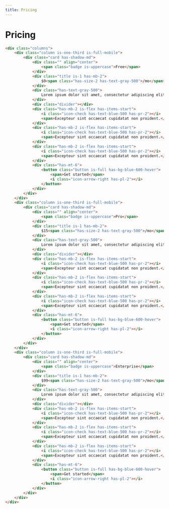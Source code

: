 ```yaml
---
title: Pricing
---
```


# Pricing

```html live=true
<div class="columns">
    <div class="column is-one-third is-full-mobile">
        <div class="card has-shadow-md">
            <div class="" align="center">
                <span class="badge is-uppercase">Free</span>
            </div>
            <div class="title is-1 has-mb-2">
                $0<span class="has-size-2 has-text-gray-500">/mo</span>
            </div>
            <div class="has-text-gray-500">
                Lorem ipsum dolor sit amet, consectetur adipiscing elit.
            </div>
            <div class="divider"></div>
            <div class="has-mb-2 is-flex has-items-start">
                <i class="icon-check has-text-blue-500 has-pr-2"></i>
                <span>Excepteur sint occaecat cupidatat non proident.</span>
            </div>
            <div class="has-mb-2 is-flex has-items-start">
                <i class="icon-check has-text-blue-500 has-pr-2"></i>
                <span>Excepteur sint occaecat cupidatat non proident.</span>
            </div>
            <div class="has-mb-2 is-flex has-items-start">
                <i class="icon-check has-text-blue-500 has-pr-2"></i>
                <span>Excepteur sint occaecat cupidatat non proident.</span>
            </div>
            <div class="has-mt-6">
                <button class="button is-full has-bg-blue-600-hover">
                    <span>Get started</span>
                    <i class="icon-arrow-right has-pl-2"></i>
                </button>
            </div>
        </div>
    </div>
    <div class="column is-one-third is-full-mobile">
        <div class="card has-shadow-md">
            <div class="" align="center">
                <span class="badge is-uppercase">Pro</span>
            </div>
            <div class="title is-1 has-mb-2">
                $15<span class="has-size-2 has-text-gray-500">/mo</span>
            </div>
            <div class="has-text-gray-500">
                Lorem ipsum dolor sit amet, consectetur adipiscing elit.
            </div>
            <div class="divider"></div>
            <div class="has-mb-2 is-flex has-items-start">
                <i class="icon-check has-text-blue-500 has-pr-2"></i>
                <span>Excepteur sint occaecat cupidatat non proident.</span>
            </div>
            <div class="has-mb-2 is-flex has-items-start">
                <i class="icon-check has-text-blue-500 has-pr-2"></i>
                <span>Excepteur sint occaecat cupidatat non proident.</span>
            </div>
            <div class="has-mb-2 is-flex has-items-start">
                <i class="icon-check has-text-blue-500 has-pr-2"></i>
                <span>Excepteur sint occaecat cupidatat non proident.</span>
            </div>
            <div class="has-mt-6">
                <button class="button is-full has-bg-blue-600-hover">
                    <span>Get started</span>
                    <i class="icon-arrow-right has-pl-2"></i>
                </button>
            </div>
        </div>
    </div>
    <div class="column is-one-third is-full-mobile">
        <div class="card has-shadow-md">
            <div class="" align="center">
                <span class="badge is-uppercase">Enterprise</span>
            </div>
            <div class="title is-1 has-mb-2">
                $99<span class="has-size-2 has-text-gray-500">/mo</span>
            </div>
            <div class="has-text-gray-500">
                Lorem ipsum dolor sit amet, consectetur adipiscing elit.
            </div>
            <div class="divider"></div>
            <div class="has-mb-2 is-flex has-items-start">
                <i class="icon-check has-text-blue-500 has-pr-2"></i>
                <span>Excepteur sint occaecat cupidatat non proident.</span>
            </div>
            <div class="has-mb-2 is-flex has-items-start">
                <i class="icon-check has-text-blue-500 has-pr-2"></i>
                <span>Excepteur sint occaecat cupidatat non proident.</span>
            </div>
            <div class="has-mb-2 is-flex has-items-start">
                <i class="icon-check has-text-blue-500 has-pr-2"></i>
                <span>Excepteur sint occaecat cupidatat non proident.</span>
            </div>
            <div class="has-mt-6">
                <button class="button is-full has-bg-blue-600-hover">
                    <span>Get started</span>
                    <i class="icon-arrow-right has-pl-2"></i>
                </button>
            </div>
        </div>
    </div>
</div>
```
